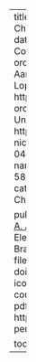 ---
title: "Party Switching in Elected Upper Chambers: The case of the Brazilian Senate"
date: 2024-09-29
author:
  - name: Lucas Couto
    url: https://lucascoutoz.netlify.app/
    orcid: 0000-0003-3278-499X
    affiliation: Aarhus University
  - name: Amanda Vitória Lopes
    url: http://lattes.cnpq.br/5139407303038024
    orcid: 0000-0002-9906-0622
    affiliation: University of Brasília
  - name: Adrián Albala
    url: http://www.pesquisar.unb.br/professor/adrian-nicolas-albala-young
    orcid: 0000-0002-0444-2952
    affiliation: University of Brasília
  - name: Vinícius Paley
    orcid: 0009-0004-5857-6819
    affiliation: University of Brasília
categories:
  - Brazil
  - Party Switching
  - Upper Chamber

pub-info:
  reference: >-
   <strong>L. Couto</strong>, <a href="http://lattes.cnpq.br/5139407303038024"> A. V. Lopes</a>, <a href="http://www.pesquisar.unb.br/professor/adrian-nicolas-albala-young/"> A. Albala</a>, and V. Paley. "Party Switching in Elected Upper Chambers: The Case of the Brazilian Senate."
  links:
    - icon: fa-solid fa-file-pdf
      name: Published Version
      url: doi.org/10.1177/14789299241289757
    - icon: fa-solid fa-file-pdf
      name: Preprint
      url: couto_et_al2024.pdf
    - icon: fa-solid fa-file-pdf
      name: Replication Materials
      url: https://dataverse.harvard.edu/dataset.xhtml?persistentId=doi:10.7910/DVN/G0E6HW

toc: true
---